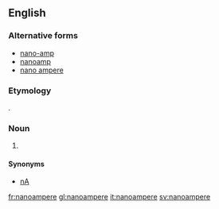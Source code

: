 {{also|Nanoampere}}
==English==

===Alternative forms===
* [[nano-amp]]
* [[nanoamp]]
* [[nano ampere]]

===Etymology===
{{prefix|nano|ampere|lang=en}}.

===Noun===
{{en-noun}}

# {{SI-unit|nano|ampere|electrical current|lang=en}}

====Synonyms====
* [[nA]]

[[fr:nanoampere]]
[[gl:nanoampere]]
[[it:nanoampere]]
[[sv:nanoampere]]